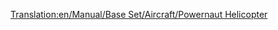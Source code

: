 [[Translation:en/Manual/Base Set/Aircraft/Powernaut Helicopter]]

{{fr/Hélicoptère|Nom=Powernaut Helicopter
|Image=[[File:en/Powernauthelicopter.png|Powernaut Helicopter]]
|Coût=30 761£ (61 522$)
|Vitesse=323 km/h (200 mph)
|Entretien=2 250£ (4 500$)
|Conception=1957
|Vie=20 ans
|Capacité=40 passagers & 10 sacs de courrier
|Description=Version de l'hélicoptère Tricario pour le pays des jouets. C'est le seul hélicoptère disponible pour le pays des jouets.
|Réalité=Fictif
}}